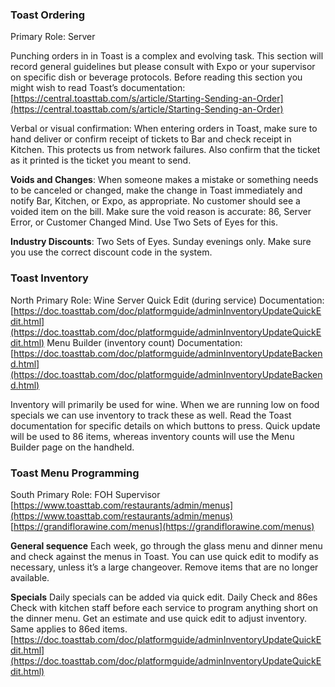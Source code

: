 
<Layout>

### Toast Ordering

Primary Role: Server

Punching orders in in Toast is a complex and evolving task. This section will record general guidelines but please consult with Expo or your supervisor on specific dish or beverage protocols. Before reading this section you might wish to read Toast’s documentation: [https://central.toasttab.com/s/article/Starting-Sending-an-Order](https://central.toasttab.com/s/article/Starting-Sending-an-Order)

Verbal or visual confirmation: When entering orders in Toast, make sure to hand deliver or confirm receipt of tickets to Bar and check receipt in Kitchen. This protects us from network failures. Also confirm that the ticket as it printed is the ticket you meant to send.

**Voids and Changes**: When someone makes a mistake or something needs to be canceled or changed, make the change in Toast immediately and notify Bar, Kitchen, or Expo, as appropriate. No customer should see a voided item on the bill. Make sure the void reason is accurate: 86, Server Error, or Customer Changed Mind. Use Two Sets of Eyes for this.

**Industry Discounts**: Two Sets of Eyes. Sunday evenings only. Make sure you use the correct discount code in the system.

### Toast Inventory

North
Primary Role: Wine Server
Quick Edit (during service) Documentation: [https://doc.toasttab.com/doc/platformguide/adminInventoryUpdateQuickEdit.html](https://doc.toasttab.com/doc/platformguide/adminInventoryUpdateQuickEdit.html)
Menu Builder (inventory count) Documentation:
[https://doc.toasttab.com/doc/platformguide/adminInventoryUpdateBackend.html](https://doc.toasttab.com/doc/platformguide/adminInventoryUpdateBackend.html)

Inventory will primarily be used for wine. When we are running low on food specials we can use inventory to track these as well. Read the Toast documentation for specific details on which buttons to press. Quick update will be used to 86 items, whereas inventory counts will use the Menu Builder page on the handheld.

### Toast Menu Programming

South
Primary Role: FOH Supervisor
[https://www.toasttab.com/restaurants/admin/menus](https://www.toasttab.com/restaurants/admin/menus)
[https://grandiflorawine.com/menus](https://grandiflorawine.com/menus)

**General sequence**
Each week, go through the glass menu and dinner menu and check against the menus in Toast. You can use quick edit to modify as necessary, unless it’s a large changeover. Remove items that are no longer available.

**Specials**
Daily specials can be added via quick edit.
Daily Check and 86es
Check with kitchen staff before each service to program anything short on the dinner menu. Get an estimate and use quick edit to adjust inventory. Same applies to 86ed items.
[https://doc.toasttab.com/doc/platformguide/adminInventoryUpdateQuickEdit.html](https://doc.toasttab.com/doc/platformguide/adminInventoryUpdateQuickEdit.html)
</Layout>